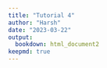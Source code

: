 ```yaml
---
title: "Tutorial 4"
author: "Harsh"
date: "2023-03-22"
output:
  bookdown: html_document2
keepmd: true
---
```

